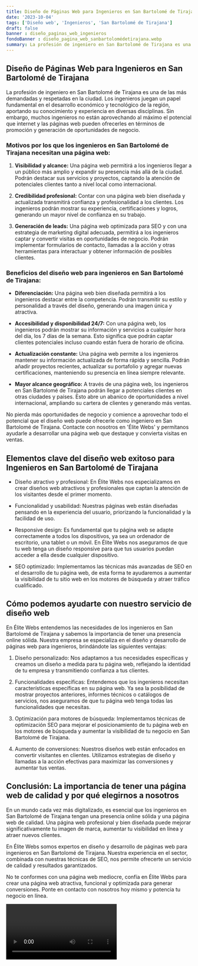 ```yaml
---
title: Diseño de Páginas Web para Ingenieros en San Bartolomé de Tirajana
date: '2023-10-04'
tags: ['Diseño web', 'Ingenieros', 'San Bartolomé de Tirajana']
draft: false
banner : diseño_paginas_web_ingenieros
fondoBanner : diseño_pagina_web_sanbartolomédetirajana.webp
summary: La profesión de ingeniero en San Bartolomé de Tirajana es una de las más demandadas y respetadas en la ciudad. Los ingenieros juegan un papel fundamental en el desarrollo económico y tecnológico de la región, aportando su conocimiento y experiencia en diversas disciplinas. Sin embargo, muchos ingenieros no están aprovechando al máximo el potencial que internet y las páginas web pueden ofrecerles en términos de promoción y generación de oportunidades de negocio.
---
```


## Diseño de Páginas Web para Ingenieros en San Bartolomé de Tirajana

La profesión de ingeniero en San Bartolomé de Tirajana es una de las más demandadas y respetadas en la ciudad. Los ingenieros juegan un papel fundamental en el desarrollo económico y tecnológico de la región, aportando su conocimiento y experiencia en diversas disciplinas. Sin embargo, muchos ingenieros no están aprovechando al máximo el potencial que internet y las páginas web pueden ofrecerles en términos de promoción y generación de oportunidades de negocio.

### Motivos por los que los ingenieros en San Bartolomé de Tirajana necesitan una página web:

1. **Visibilidad y alcance:** Una página web permitirá a los ingenieros llegar a un público más amplio y expandir su presencia más allá de la ciudad. Podrán destacar sus servicios y proyectos, captando la atención de potenciales clientes tanto a nivel local como internacional.

2. **Credibilidad profesional:** Contar con una página web bien diseñada y actualizada transmitirá confianza y profesionalidad a los clientes. Los ingenieros podrán mostrar su experiencia, certificaciones y logros, generando un mayor nivel de confianza en su trabajo.

3. **Generación de leads:** Una página web optimizada para SEO y con una estrategia de marketing digital adecuada, permitirá a los ingenieros captar y convertir visitas en oportunidades de negocio. Podrán implementar formularios de contacto, llamadas a la acción y otras herramientas para interactuar y obtener información de posibles clientes.

### Beneficios del diseño web para ingenieros en San Bartolomé de Tirajana:

- **Diferenciación:** Una página web bien diseñada permitirá a los ingenieros destacar entre la competencia. Podrán transmitir su estilo y personalidad a través del diseño, generando una imagen única y atractiva.

- **Accesibilidad y disponibilidad 24/7:** Con una página web, los ingenieros podrán mostrar su información y servicios a cualquier hora del día, los 7 días de la semana. Esto significa que podrán captar clientes potenciales incluso cuando están fuera de horario de oficina.

- **Actualización constante:** Una página web permite a los ingenieros mantener su información actualizada de forma rápida y sencilla. Podrán añadir proyectos recientes, actualizar su portafolio y agregar nuevas certificaciones, manteniendo su presencia en línea siempre relevante.

- **Mayor alcance geográfico:** A través de una página web, los ingenieros en San Bartolomé de Tirajana podrán llegar a potenciales clientes en otras ciudades y países. Esto abre un abanico de oportunidades a nivel internacional, ampliando su cartera de clientes y generando más ventas.

No pierda más oportunidades de negocio y comience a aprovechar todo el potencial que el diseño web puede ofrecerle como ingeniero en San Bartolomé de Tirajana. Contacte con nosotros en 'Élite Webs' y permítanos ayudarle a desarrollar una página web que destaque y convierta visitas en ventas.

<GifSeo />

<Cta />

## Elementos clave del diseño web exitoso para Ingenieros en San Bartolomé de Tirajana

- Diseño atractivo y profesional: En Élite Webs nos especializamos en crear diseños web atractivos y profesionales que captan la atención de los visitantes desde el primer momento.

- Funcionalidad y usabilidad: Nuestras páginas web están diseñadas pensando en la experiencia del usuario, priorizando la funcionalidad y la facilidad de uso.

- Responsive design: Es fundamental que tu página web se adapte correctamente a todos los dispositivos, ya sea un ordenador de escritorio, una tablet o un móvil. En Élite Webs nos aseguramos de que tu web tenga un diseño responsive para que tus usuarios puedan acceder a ella desde cualquier dispositivo.

- SEO optimizado: Implementamos las técnicas más avanzadas de SEO en el desarrollo de tu página web, de esta forma te ayudaremos a aumentar la visibilidad de tu sitio web en los motores de búsqueda y atraer tráfico cualificado.

## Cómo podemos ayudarte con nuestro servicio de diseño web

En Élite Webs entendemos las necesidades de los ingenieros en San Bartolomé de Tirajana y sabemos la importancia de tener una presencia online sólida. Nuestra empresa se especializa en el diseño y desarrollo de páginas web para ingenieros, brindándote las siguientes ventajas:

1. Diseño personalizado: Nos adaptamos a tus necesidades específicas y creamos un diseño a medida para tu página web, reflejando la identidad de tu empresa y transmitiendo confianza a tus clientes.

2. Funcionalidades específicas: Entendemos que los ingenieros necesitan características específicas en su página web. Ya sea la posibilidad de mostrar proyectos anteriores, informes técnicos o catálogos de servicios, nos aseguramos de que tu página web tenga todas las funcionalidades que necesitas.

3. Optimización para motores de búsqueda: Implementamos técnicas de optimización SEO para mejorar el posicionamiento de tu página web en los motores de búsqueda y aumentar la visibilidad de tu negocio en San Bartolomé de Tirajana.

4. Aumento de conversiones: Nuestros diseños web están enfocados en convertir visitantes en clientes. Utilizamos estrategias de diseño y llamadas a la acción efectivas para maximizar las conversiones y aumentar tus ventas.

## Conclusión: La importancia de tener una página web de calidad y por qué elegirnos a nosotros

En un mundo cada vez más digitalizado, es esencial que los ingenieros en San Bartolomé de Tirajana tengan una presencia online sólida y una página web de calidad. Una página web profesional y bien diseñada puede mejorar significativamente tu imagen de marca, aumentar tu visibilidad en línea y atraer nuevos clientes.

En Élite Webs somos expertos en diseño y desarrollo de páginas web para ingenieros en San Bartolomé de Tirajana. Nuestra experiencia en el sector, combinada con nuestras técnicas de SEO, nos permite ofrecerte un servicio de calidad y resultados garantizados.

No te conformes con una página web mediocre, confía en Élite Webs para crear una página web atractiva, funcional y optimizada para generar conversiones. Ponte en contacto con nosotros hoy mismo y potencia tu negocio en línea.

<Video />

<CtaBot job='Ingenieros' city='San Bartolomé de Tirajana'/>

<Gmaps query='San Bartolomé de Tirajana+españa+maps' />